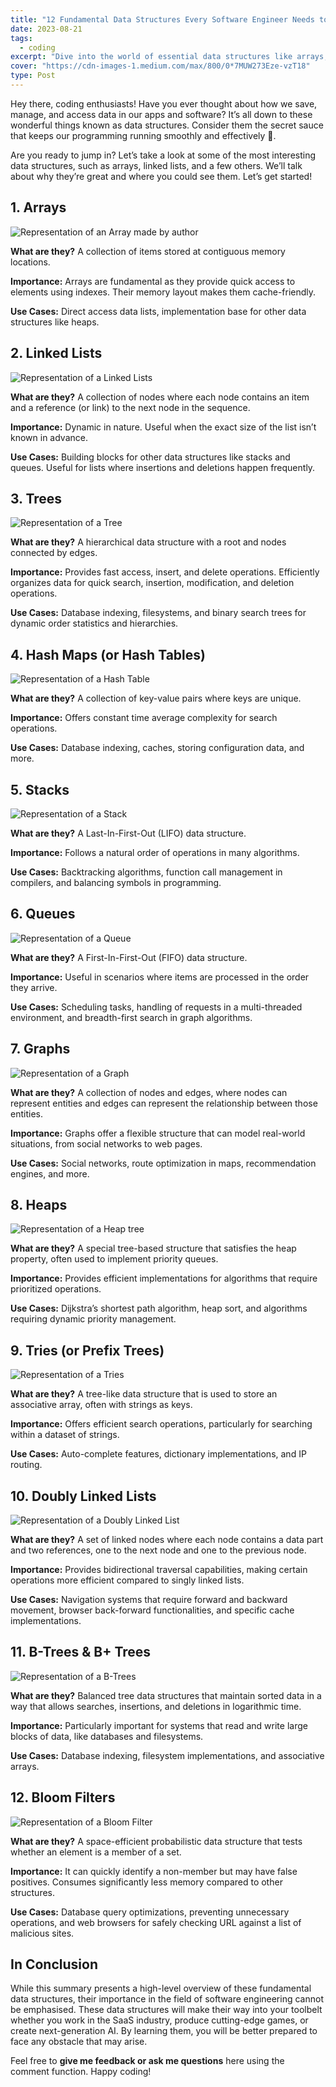 ```yaml
---
title: "12 Fundamental Data Structures Every Software Engineer Needs to Know"
date: 2023-08-21
tags:
  - coding
excerpt: "Dive into the world of essential data structures like arrays, linked lists, trees, hash maps, stacks, and queues."
cover: "https://cdn-images-1.medium.com/max/800/0*7MUW273Eze-vzT18"
type: Post
---
```


Hey there, coding enthusiasts! Have you ever thought about how we save, manage, and access data in our apps and software? It’s all down to these wonderful things known as data structures. Consider them the secret sauce that keeps our programming running smoothly and effectively 🚀.

Are you ready to jump in? Let’s take a look at some of the most interesting data structures, such as arrays, linked lists, and a few others. We’ll talk about why they’re great and where you could see them. Let’s get started!

## 1. Arrays

![Representation of an Array made by author](https://cdn-images-1.medium.com/max/800/1*aaWpjb2Wb9xPkthRq9-VxQ.png)

**What are they?** A collection of items stored at contiguous memory locations.

**Importance:** Arrays are fundamental as they provide quick access to elements using indexes. Their memory layout makes them cache-friendly.

**Use Cases:** Direct access data lists, implementation base for other data structures like heaps.

## 2. Linked Lists

![Representation of a Linked Lists](https://cdn-images-1.medium.com/max/800/1*jx4DbuPTw_8qpHTUejrSlw.png)

**What are they?** A collection of nodes where each node contains an item and a reference (or link) to the next node in the sequence.

**Importance:** Dynamic in nature. Useful when the exact size of the list isn’t known in advance.

**Use Cases:** Building blocks for other data structures like stacks and queues. Useful for lists where insertions and deletions happen frequently.

## 3. Trees

![Representation of a Tree](https://cdn-images-1.medium.com/max/800/1*Z9fqx3XaeJxgQAca0ImnxA.png)

**What are they?** A hierarchical data structure with a root and nodes connected by edges.

**Importance:** Provides fast access, insert, and delete operations. Efficiently organizes data for quick search, insertion, modification, and deletion operations.

**Use Cases:** Database indexing, filesystems, and binary search trees for dynamic order statistics and hierarchies.

## 4. Hash Maps (or Hash Tables)

![Representation of a Hash Table](https://cdn-images-1.medium.com/max/800/1*jwJ_a049KOoXzRlILCL8bA.png)

**What are they?** A collection of key-value pairs where keys are unique.

**Importance:** Offers constant time average complexity for search operations.

**Use Cases:** Database indexing, caches, storing configuration data, and more.

## 5. Stacks

![Representation of a Stack](https://cdn-images-1.medium.com/max/800/1*vzWJHNeuCQgszqZPsyB7dw.png)

**What are they?** A Last-In-First-Out (LIFO) data structure.

**Importance:** Follows a natural order of operations in many algorithms.

**Use Cases:** Backtracking algorithms, function call management in compilers, and balancing symbols in programming.

## 6. Queues

![Representation of a Queue](https://cdn-images-1.medium.com/max/800/1*aFJMyzirY2TZhgzCYneVoQ.png)

**What are they?** A First-In-First-Out (FIFO) data structure.

**Importance:** Useful in scenarios where items are processed in the order they arrive.

**Use Cases:** Scheduling tasks, handling of requests in a multi-threaded environment, and breadth-first search in graph algorithms.

## 7. Graphs

![Representation of a Graph](https://cdn-images-1.medium.com/max/800/1*66jLe-PXC1VtOWUo3Nf6mg.png)

**What are they?** A collection of nodes and edges, where nodes can represent entities and edges can represent the relationship between those entities.

**Importance:** Graphs offer a flexible structure that can model real-world situations, from social networks to web pages.

**Use Cases:** Social networks, route optimization in maps, recommendation engines, and more.

## 8. Heaps

![Representation of a Heap tree](https://cdn-images-1.medium.com/max/800/1*LFdGKUt5fXnCFBx1AUC1dg.png)

**What are they?** A special tree-based structure that satisfies the heap property, often used to implement priority queues.

**Importance:** Provides efficient implementations for algorithms that require prioritized operations.

**Use Cases:** Dijkstra’s shortest path algorithm, heap sort, and algorithms requiring dynamic priority management.

## 9. Tries (or Prefix Trees)

![Representation of a Tries](https://cdn-images-1.medium.com/max/800/1*zxeCe4YDxcBSNpsSIINUdw.png)

**What are they?** A tree-like data structure that is used to store an associative array, often with strings as keys.

**Importance:** Offers efficient search operations, particularly for searching within a dataset of strings.

**Use Cases:** Auto-complete features, dictionary implementations, and IP routing.

## 10. Doubly Linked Lists

![Representation of a Doubly Linked List](https://cdn-images-1.medium.com/max/800/1*OpuIUm6tscXIeU9qy1WN8g.png)

**What are they?** A set of linked nodes where each node contains a data part and two references, one to the next node and one to the previous node.

**Importance:** Provides bidirectional traversal capabilities, making certain operations more efficient compared to singly linked lists.

**Use Cases:** Navigation systems that require forward and backward movement, browser back-forward functionalities, and specific cache implementations.

## 11. B-Trees & B+ Trees

![Representation of a B-Trees](https://cdn-images-1.medium.com/max/800/1*-wUwwFIxzQp6zx87acgEgQ.png)

**What are they?** Balanced tree data structures that maintain sorted data in a way that allows searches, insertions, and deletions in logarithmic time.

**Importance:** Particularly important for systems that read and write large blocks of data, like databases and filesystems.

**Use Cases:** Database indexing, filesystem implementations, and associative arrays.

## 12. Bloom Filters

![Representation of a Bloom Filter](https://cdn-images-1.medium.com/max/800/1*P8eqnUtAA65FZcFIihq6IQ.png)

**What are they?** A space-efficient probabilistic data structure that tests whether an element is a member of a set.

**Importance:** It can quickly identify a non-member but may have false positives. Consumes significantly less memory compared to other structures.

**Use Cases:** Database query optimizations, preventing unnecessary operations, and web browsers for safely checking URL against a list of malicious sites.

## In Conclusion

While this summary presents a high-level overview of these fundamental data structures, their importance in the field of software engineering cannot be emphasised. These data structures will make their way into your toolbelt whether you work in the SaaS industry, produce cutting-edge games, or create next-generation AI. By learning them, you will be better prepared to face any obstacle that may arise.

Feel free to **give me feedback or ask me questions** here using the comment function. Happy coding!
